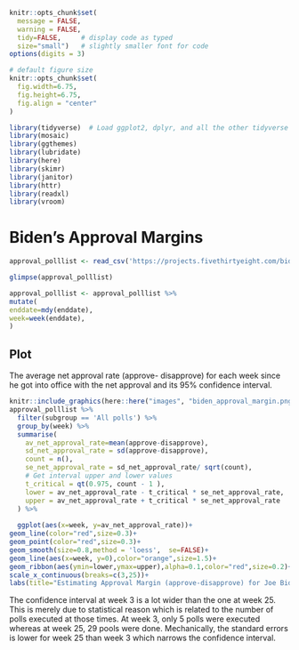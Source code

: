 
```r
knitr::opts_chunk$set(
  message = FALSE, 
  warning = FALSE, 
  tidy=FALSE,     # display code as typed
  size="small")   # slightly smaller font for code
options(digits = 3)

# default figure size
knitr::opts_chunk$set(
  fig.width=6.75, 
  fig.height=6.75,
  fig.align = "center"
)
```


```r
library(tidyverse)  # Load ggplot2, dplyr, and all the other tidyverse packages
library(mosaic)
library(ggthemes)
library(lubridate)
library(here)
library(skimr)
library(janitor)
library(httr)
library(readxl)
library(vroom)
```


# Biden's Approval Margins

```r
approval_polllist <- read_csv('https://projects.fivethirtyeight.com/biden-approval-data/approval_polllist.csv') 

glimpse(approval_polllist)

approval_polllist <- approval_polllist %>% 
mutate(
enddate=mdy(enddate),
week=week(enddate),
)

```

## Plot

The average net approval rate (approve- disapprove) for each week since he got into office with the net approval and its 95% confidence interval. 

```r
knitr::include_graphics(here::here("images", "biden_approval_margin.png"), error = FALSE)
approval_polllist %>% 
  filter(subgroup == 'All polls') %>% 
  group_by(week) %>% 
  summarise(
    av_net_approval_rate=mean(approve-disapprove),
    sd_net_approval_rate = sd(approve-disapprove),
    count = n(),
    se_net_approval_rate = sd_net_approval_rate/ sqrt(count),
    # Get interval upper and lower values
    t_critical = qt(0.975, count - 1 ),
    lower = av_net_approval_rate - t_critical * se_net_approval_rate,
    upper = av_net_approval_rate + t_critical * se_net_approval_rate
  ) %>% 
  
  ggplot(aes(x=week, y=av_net_approval_rate))+
geom_line(color="red",size=0.3)+
geom_point(color="red",size=0.3)+
geom_smooth(size=0.8,method = 'loess',  se=FALSE)+
geom_line(aes(x=week, y=0),color="orange",size=1.5)+
geom_ribbon(aes(ymin=lower,ymax=upper),alpha=0.1,color="red",size=0.2)+
scale_x_continuous(breaks=c(3,25))+
labs(title="Estimating Approval Margin (approve-disapprove) for Joe Biden", subtitle= "Weekly average of all polls",x="Week of the year", y= "Average Approval Margin (approve - disapprove)") 
```

The confidence interval at week 3 is a lot wider than the one at week 25. This is merely due to statistical reason which is related to the number of polls executed at those times. At week 3, only 5 polls were executed whereas at week 25, 29 pools were done. Mechanically, the standard errors is lower for week 25 than week 3 which narrows the confidence interval.


